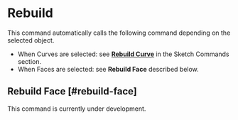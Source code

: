 
# Rebuild

<Reference shortcut="" command="Rebuild" button="Right of Command Bar" />

This command automatically calls the following command depending on the selected object.
- When Curves are selected: see [**Rebuild Curve**](../sketch/rebuild#rebuild-curve) in the Sketch Commands section.
- When Faces are selected: see **Rebuild Face** described below.

## Rebuild Face [#rebuild-face]

This command is currently under development.



